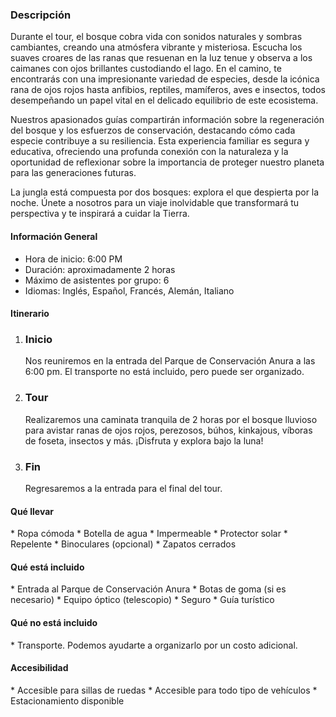 

### Descripción

Durante el tour, el bosque cobra vida con sonidos naturales y sombras cambiantes, creando una atmósfera vibrante y misteriosa. Escucha los suaves croares de las ranas que resuenan en la luz tenue y observa a los caimanes con ojos brillantes custodiando el lago. En el camino, te encontrarás con una impresionante variedad de especies, desde la icónica rana de ojos rojos hasta anfibios, reptiles, mamíferos, aves e insectos, todos desempeñando un papel vital en el delicado equilibrio de este ecosistema.

Nuestros apasionados guías compartirán información sobre la regeneración del bosque y los esfuerzos de conservación, destacando cómo cada especie contribuye a su resiliencia. Esta experiencia familiar es segura y educativa, ofreciendo una profunda conexión con la naturaleza y la oportunidad de reflexionar sobre la importancia de proteger nuestro planeta para las generaciones futuras.

La jungla está compuesta por dos bosques: explora el que despierta por la noche. Únete a nosotros para un viaje inolvidable que transformará tu perspectiva y te inspirará a cuidar la Tierra.


#### <FaInfoCircle size={20} className="me-3"/> Información General

<ul className="ms-9 list-none"> 
  <li className="flex items-center gap-1"><IoTimeOutline /> Hora de inicio: 6:00 PM</li> 
  <li className="flex items-center gap-1"><IoIosTimer /> Duración: aproximadamente 2 horas</li> 
  <li className="flex items-center gap-1"><BsFillPeopleFill /> Máximo de asistentes por grupo: 6</li> 
  <li className="flex items-center gap-1"><IoLanguageSharp /> Idiomas: Inglés, Español, Francés, Alemán, Italiano</li> 
</ul>

#### <FaListUl size={20} className="me-3"/> Itinerario


<ol className="ms-9 relative border-s border-slate-700 ">                  
    <li className="mb-5 ms-4">
        <div className="absolute w-3 h-3 bg-slate-700 rounded-full mt-1.5 -start-1.5 border border-white "></div>
        <h3 className="text-lg font-semibold">Inicio</h3>
        <p className="text-base font-normal text-gray-600">Nos reuniremos en la entrada del Parque de Conservación Anura a las 6:00 pm. El transporte no está incluido, pero puede ser organizado.</p>
    </li>
    <li className="mb-5 ms-4">
        <div className="absolute w-3 h-3 bg-slate-700 rounded-full mt-1.5 -start-1.5 border border-white "></div>
        <h3 className="text-lg font-semibold">Tour</h3>
        <p className="text-base font-normal text-gray-600">Realizaremos una caminata tranquila de 2 horas por el bosque lluvioso para avistar ranas de ojos rojos, perezosos, búhos, kinkajous, víboras de foseta, insectos y más. ¡Disfruta y explora bajo la luna!</p>
    </li>
    <li className="ms-4">
        <div className="absolute w-3 h-3 bg-slate-700 rounded-full mt-1.5 -start-1.5 border border-white "></div>
        <h3 className="text-lg font-semibold">Fin</h3>
        <p className="text-base font-normal text-gray-600">Regresaremos a la entrada para el final del tour.</p>
    </li>
</ol>

#### <BsFillBackpack2Fill size={20} className="me-3"/> Qué llevar

<section className="ms-14">
    * Ropa cómoda 
    * Botella de agua 
    * Impermeable 
    * Protector solar 
    * Repelente 
    * Binoculares (opcional) 
    * Zapatos cerrados
</section>

#### <FaCheckCircle size={20} className="me-3"/> Qué está incluido

<section className="ms-14">
    * Entrada al Parque de Conservación Anura 
    * Botas de goma (si es necesario) 
    * Equipo óptico (telescopio) 
    * Seguro 
    * Guía turístico
</section>

#### <FaTimesCircle  size={20} className="me-3"/> Qué no está incluido

<section className="ms-14">
    * Transporte. Podemos ayudarte a organizarlo por un costo adicional.
</section>

#### <FaWheelchair  size={20} className="me-3"/> Accesibilidad

<section className="ms-14">
    * Accesible para sillas de ruedas 
    * Accesible para todo tipo de vehículos 
    * Estacionamiento disponible
</section>